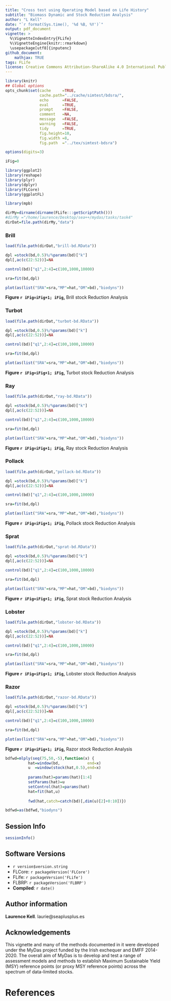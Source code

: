 ```yaml
---
title: "Cross test using Operating Model based on Life History"
subtitle: "Biomass Dynamic and Stock Reduction Analysis"
author: "L Kell"
date: "`r format(Sys.time(), '%d %B, %Y')`"
output: pdf_document
vignette: >
  %\VignetteIndexEntry{FLife}
  %\VignetteEngine{knitr::rmarkdown}
  \usepackage[utf8]{inputenc}
github_document:
    mathjax: TRUE
tags: FLife
license: Creative Commons Attribution-ShareAlike 4.0 International Public License
---
```


```r
library(knitr)
## Global options
opts_chunk$set(cache     =TRUE,
               cache.path="../cache/simtest/bdsra/",
               echo      =FALSE,
               eval      =TRUE,
               prompt    =FALSE,
               comment   =NA,
               message   =FALSE,
               warning   =FALSE,
               tidy      =TRUE,
               fig.height=10,
               fig.width =8,
               fig.path  ="../tex/simtest-bdsra")

options(digits=3)

iFig=0
```
```r
library(ggplot2)
library(reshape)
library(plyr)
library(dplyr)
library(FLCore)
library(ggplotFL)

library(mpb)
```
```r
dirMy=dirname(dirname(FLife:::getScriptPath()))
#dirMy ="/home/laurence/Desktop/sea++/mydas/tasks/task4"
dirDat=file.path(dirMy,"data")
```

### Brill

```r
load(file.path(dirDat,"brill-bd.RData"))

dpl =stock(bd,0.5)%/%params(bd)["k"]
dpl[,ac(c(22:52))]=NA

control(bd)["q1",2:4]=c(100,1000,10000)

sra=fit(bd,dpl)
```


```r
plot(as(list("SRA"=sra,"MP"=hat,"OM"=bd),"biodyns"))
```

**Figure `r iFig=iFig+1; iFig`,** Brill stock Reduction Analysis


### Turbot

```r
load(file.path(dirDat,"turbot-bd.RData"))

dpl =stock(bd,0.5)%/%params(bd)["k"]
dpl[,ac(c(22:52))]=NA

control(bd)["q1",2:4]=c(100,1000,10000)

sra=fit(bd,dpl)
```


```r
plot(as(list("SRA"=sra,"MP"=hat,"OM"=bd),"biodyns"))
```

**Figure `r iFig=iFig+1; iFig`,** Turbot stock Reduction Analysis


### Ray

```r
load(file.path(dirDat,"ray-bd.RData"))

dpl =stock(bd,0.5)%/%params(bd)["k"]
dpl[,ac(c(22:52))]=NA

control(bd)["q1",2:4]=c(100,1000,10000)

sra=fit(bd,dpl)
```


```r
plot(as(list("SRA"=sra,"MP"=hat,"OM"=bd),"biodyns"))
```

**Figure `r iFig=iFig+1; iFig`,** Ray stock Reduction Analysis

### Pollack

```r
load(file.path(dirDat,"pollack-bd.RData"))

dpl =stock(bd,0.5)%/%params(bd)["k"]
dpl[,ac(c(22:52))]=NA

control(bd)["q1",2:4]=c(100,1000,10000)

sra=fit(bd,dpl)
```


```r
plot(as(list("SRA"=sra,"MP"=hat,"OM"=bd),"biodyns"))
```

**Figure `r iFig=iFig+1; iFig`,** Pollack stock Reduction Analysis


### Sprat

```r
load(file.path(dirDat,"sprat-bd.RData"))

dpl =stock(bd,0.5)%/%params(bd)["k"]
dpl[,ac(c(22:52))]=NA

control(bd)["q1",2:4]=c(100,1000,10000)

sra=fit(bd,dpl)
```

```r
plot(as(list("SRA"=sra,"MP"=hat,"OM"=bd),"biodyns"))
```

**Figure `r iFig=iFig+1; iFig`,** Sprat stock Reduction Analysis


### Lobster

```r
load(file.path(dirDat,"lobster-bd.RData"))

dpl =stock(bd,0.5)%/%params(bd)["k"]
dpl[,ac(c(22:52))]=NA

control(bd)["q1",2:4]=c(100,1000,10000)

sra=fit(bd,dpl)
```


```r
plot(as(list("SRA"=sra,"MP"=hat,"OM"=bd),"biodyns"))
```

**Figure `r iFig=iFig+1; iFig`,** Lobster stock Reduction Analysis



### Razor

```r
load(file.path(dirDat,"razor-bd.RData"))

dpl =stock(bd,0.5)%/%params(bd)["k"]
dpl[,ac(c(22:52))]=NA

control(bd)["q1",2:4]=c(100,1000,10000)

sra=fit(bd,dpl)
```


```r
plot(as(list("SRA"=sra,"MP"=hat,"OM"=bd),"biodyns"))
```

**Figure `r iFig=iFig+1; iFig`,** Razor stock Reduction Analysis

```r
bdfwd=mlply(seq(75,50,-5),function(x) {
          hat=window(bd,            end=x)
          u  =window(stock(hat,0.5),end=x)
          
          params(hat)=params(hat)[1:4]
          setParams(hat)=u
          setControl(hat)=params(hat)
          hat=fit(hat,u)
          
          fwd(hat,catch=catch(bd)[,dim(u)[2]+0:10])})

bdfwd=as(bdfwd,"biodyns")
```


\newpage
## Session Info

```r
sessionInfo()
```

## Software Versions

* `r version$version.string`
* FLCore: `r packageVersion('FLCore')`
* FLife:  `r packageVersion('FLife')`
* FLBRP:  `r packageVersion('FLBRP')`
* **Compiled**: `r date()`

## Author information

**Laurence Kell**. laurie@seaplusplus.es

## Acknowledgements

This vignette and many of the methods documented in it were developed under the MyDas project funded by the Irish exchequer and EMFF 2014-2020. The overall aim of MyDas is to develop and test a range of assessment models and methods to establish Maximum Sustainable Yield (MSY) reference points (or proxy MSY reference points) across the spectrum of data-limited stocks.

# References {#References}

